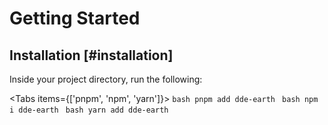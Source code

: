 
# Getting Started

## Installation [#installation]

Inside your project directory, run the following:

<Tabs items={['pnpm', 'npm', 'yarn']}>
   <Tab>
    ```bash
    pnpm add dde-earth
    ```
  </Tab>
  <Tab>
    ```bash
    npm i dde-earth
    ```
  </Tab>
  <Tab>
    ```bash
    yarn add dde-earth
    ```
  </Tab>
</Tabs>
